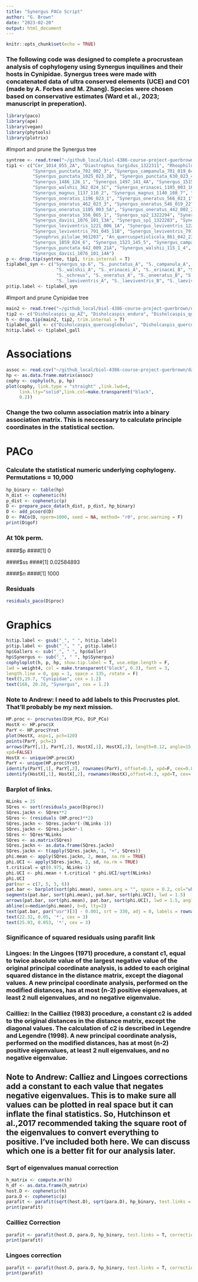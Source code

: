 ---
title: "Synergus PACo Script"
author: "G. Brown"
date: "2023-02-20"
output: html_document
---

```{r setup, include=FALSE}
knitr::opts_chunk$set(echo = TRUE)
```

### The following code was designed to complete a procrustean analysis of cophylogeny using Synergus inquilines and their hosts in Cynipidae. Synergus trees were made with concatenated data of ultra conserved elements (UCE) and CO1 (made by A. Forbes and M. Zhang). Species were chosen based on conservative estimates (Ward et al., 2023; manuscript in preperation). 

```{r Library Chunk}
library(paco)
library(ape)
library(vegan)
library(phytools)
library(plotrix)
```

#Import and prune the Synergus tree

```{r Synergus Import and Pruning, error = T}
syntree <- read.tree("~/github_local/biol-4386-course-project-guerbrown/data/PACo/inqcophy_PACo_UCECO1SynTree_guerbrown_v1_20Feb2023.nwk")
tip1 <- c("Cer_1014_055_2A", "Diastrophus_turgidus_1322311", "Rhoophilus_loewi_1322293",
          "Synergus_punctata_702_002_3", "Synergus_campanula_701_019_64C", "Synergus_539_067_12",
          "Synergus_punctata_1025_023_2B", "Synergus_punctata_630_023_4A", "Synergus_punctata_994_023_1",
          "Synergus_1486_126_1", "Synergus_1497_141_4A", "Synergus_1515_141_2", "Synergus_1589_160_36A",
          "Synergus_walshii_362_024_1C", "Synergus_erinacei_1105_003_10A", "Synergus_villosa_B_1206_004_2",
          "Synergus_magnus_1137_110_2", "Synergus_magnus_1140_108_7", "Synergus_1553_005_1",
          "Synergus_oneratus_1196_023_1", "Synergus_oneratus_566_023_1", "Synergus_oneratus_52_3_3b",
          "Synergus_oneratus_462_023_3", "Synergus_oneratus_546_019_22", "Synergus_oneratus_695_020_1",
          "Synergus_oneratus_1105_003_5A", "Synergus_oneratus_442_002_2D", "Synergus_oneratus_1201_003_2",
          "Synergus_oneratus_556_065_1", "Synergus_sp2_1322294", "Synergus_unknown_sp1_698_999_10C",
          "Synergus_davisi_1076_101_13A", "Synergus_sp1_1322283", "Synergus_leviventris_1081_006_3",
          "Synergus_leviventris_1221_006_1A", "Synergus_leviventris_1221_006_2B", "Synergus_leviventris_1164_110_3A",
          "Synergus_leviventris_791_045_11B", "Synergus_leviventris_791_045_6A", "Synergus_leviventris_960238",
          "Synophrus_pilulae_961203", "An_quercuspetiolicola_861_042_23B", "Neuroterus_floccosus_1552_022_6",
          "Synergus_1059_024_6", "Synergus_1523_145_5", "Synergus_campanula_631_005_3B",
          "Synergus_punctata_642_009_21A", "Synergus_walshii_115_1_4", "Synergus_1449_034_1",
          "Synergus_davisi_1076_101_14A")
p <- drop.tip(syntree, tip1, trim.internal = T)
tiplabel_syn <- c("Synergus_sp.6", "S._punctatus_A", "S._campanula_A", "Synergus_sp.3", "Synergus_sp.7", "Synergus_sp.8",
                   "S._walshii_A", "S._erinacei_A", "S._erinacei_B", "S._villosus", "S._magnus", "Synergus_sp.2",
                   "S._ochreus", "S._oneratus_A", "S._oneeratus_B", "S._oneratus_C", "S._coniferae", "S._lignicola",
                   "S._laeviventris_A", "S._laeviventris_B", "S._laeviventris_C")
p$tip.label <- tiplabel_syn
```

#Import and prune Cynipidae tree

```{r Cynipid Import and Pruning, error =T}
main2 <- read.tree("~/github_local/biol-4386-course-project-guerbrown/data/PACo/inqcophy_PACo_CynipidTree_guerbrown_v1_20Feb2023.nwk")
tip2 <- c("Disholcaspis_sp_AZ", "Disholcaspis_endura", "Disholcaspis_quercusvirens", "Disholcaspis_cinerosa", "Andricus_brunneus", "Burnettweldia_washingtonensis", "Disholcaspis_lasia", "Cynips_plumbea", "Neutoerus_vesicula", "Atrusca_bella", "Xanthoteras_eburneum", "Andricus_quercuscalifornicus", "Unkown_hidden_white_bud", "Andricus_parmula", "Andricus_bakkeri", "Andricus_pedicellatum", "Callirhytis_pentagonal_cluster", "Callirhytis_vaccinii", "Holocynips_hartmani", "Callirhytis_quercusfutilis", "Bassettia_pallida", "Andricus_quercusutriculus", "Andricus_coortus", "Andricus_foliaformis", "Andricus_quercusfoliatus", "Andricus_sphaericus", "Andricus_quercuspetiolicola", "Callirhytis_quercusoperator", "Callirhytis_pulchra", "Callirhytis_quercuscornigera", "Callirhytis_pigra", "Callirhytis_scitula", "Zaqpatella_davisae", "Dryocosmus_quercusnotha", "Dryocosmus_cinereae", "Dryocosmus_quercuspalustris", "Zophoteras_sphaerula","Kokkocynips_imbricariae", "Callirhytis_attigua", "Amphibolips_hidalgeonsis", "Amphibolips_globulus", "Amphibolips_confluenta", "Amphibolips_quercusinanis", "Dryocosmus_rileypokei","Callirhytis_glandulus", "Andricus_chinquapin", "Atrusca_brevipennata", "Melikaiella_ostensackeni", "Melikaiella_tumifica", "Loxaulus_quercusmammula", "Andricus_operatus", "Neuroterus_saltatorius", "Neuroterus_saltatorius_texanus", "Neuroterus_quercusirregularis", "Callirhytis_exigua", "Neuroterus_distortus", "Neuroterus_pallidus", "Neuroterus_quercusverrucarum", "Neuroterus_quercusminutissimus", "Callirhytis_flavipes", "Neuroterus_flower_swelling", "Neuroterus_quercusbatatus", "Neuroterus_valhalla", "Neuroterus_fragilis", "Neuroterus_washingtonensis", "Disholcaspis_edura", "Disholandricus_lasia", "Belonocnema_fossoria", "Unknown_hidden_white_bud", "Callirhytis_quercusbatatoides", "Zapatella_davisae", "Zophoteras_sphaerula", "Amphibolips_hidalgoensis", "Andricus_opertus", "Neuroterus_vesicula", "Zopheroteras_sphaerula", "Druon_quercusflocci", "Andricus_biconicus", "Callirhytis_seminator", "unk_bud_gall_Q._macrocarpa", "Amphibolips_nubilipennis")
h <- drop.tip(main2, tip2, trim.internal = T)
tiplabel_gall <- c("Disholcaspis_quercusglobulus", "Disholcaspis_quercusmamma", "Acraspis_villosa", "Acraspis_quercushirta", "Acraspis_pezomachoides", "Acraspis_erinacei", "Acraspis_erinacei", "Druon_quercuslanigerum", "Cynips_conspicuus", "Philonix_fulvicollis", "Atrusca_quercuscentricola", "Belonocnema_kinseyi", "Andricus_quercusstrobilanus", "Andricus_pisiformis", "Andricus_kingii", "Callirhytis_quercuspunctata", "Callirhytis_quercusventricosa", "Dryocosmus_minusculus", "Amphibolips_quercusostensackenii", "Amphibolips_quercusjuglans", "Amphibolips_cookii")
h$tip.label <- tiplabel_gall
```

# Associations

```{r}
assoc <- read.csv("~/github_local/biol-4386-course-project-guerbrown/data/PACo/inqcophy_AssociationMatrix_v6_guerbrown_20Feb2023.csv")
hp <- as.data.frame.matrix(assoc)
cophy <- cophylo(h, p, hp)
plot(cophy, link.type = "straight" ,link.lwd=4,
     link.lty="solid",link.col=make.transparent("black",
     0.2))
```

### Change the two column association matrix into a binary association matrix. This is neccessary to calculate principle coordinates in the statistical section.

# PACo
### Calculate the statistical numeric underlying cophylogeny. Permutations = 10,000

```{r}
hp_binary <- table(hp)
h_dist <- cophenetic(h)
p_dist <- cophenetic(p)
D <- prepare_paco_data(h_dist, p_dist, hp_binary)
D <- add_pcoord(D)
D <- PACo(D, nperm=1000, seed = NA, method= "r0", proc.warning = F)
print(D$gof)
```
### At 10k perm.
####$p
####[1] 0

####$ss
####[1] 0.02584893

####$n
####[1] 1000



### Residuals

```{r}
residuals_paco(D$proc)
```

# Graphics

```{r eval=FALSE, include=FALSE}
h$tip.label <- gsub("_", " ", h$tip.label)
p$tip.label <- gsub("_", " ", p$tip.label)
hp$Gallers <- sub("_", " ", hp$Galler)
hp$Synergus <- sub("_", " ", hp$Synergus)
cophyloplot(h, p, hp, show.tip.label = T, use.edge.length = F,
lwd = weight4, col = make.transparent("black", 0.3), font = 3,
length.line = 0, gap = 1, space = 135, rotate = F)
text(5,19.7, "Cynipidae", cex = 1.2)
text(168, 20.20, "Synergus", cex = 1.2)
```

### Note to Andrew: I need to add labels to this Procrustes plot. That'll probably be my next mission.

```{r}
HP.proc <- procrustes(D$H_PCo, D$P_PCo)
HostX <- HP.proc$X
ParY <- HP.proc$Yrot
plot(HostX, asp=1, pch=120)
points(ParY, pch=1)
arrows(ParY[,1], ParY[,2], HostX[,1], HostX[,2], length=0.12, angle=15,
xpd=FALSE)
HostX <- unique(HP.proc$X)
ParY <- unique(HP.proc$Yrot)
identify(ParY[,1], ParY[,2], rownames(ParY), offset=0.3, xpd=F, cex=0.8)
identify(HostX[,1], HostX[,2], rownames(HostX),offset=0.3, xpd=T, cex= 0.8) 
```

### Barplot of links.

```{r}
NLinks = 25
SQres <- sort(residuals_paco(D$proc))
SQres.jackn <- SQres**2
SQres <- (residuals (HP.proc)**2)
SQres.jackn <- SQres.jackn*(-(NLinks-1))
SQres.jackn <- SQres.jackn*-1
SQres <- SQres*NLinks
SQres <- as.matrix(SQres)
SQres.jackn <- as.data.frame(SQres.jackn)
SQres.jackn <- t(apply(SQres.jackn, 1, "+", SQres))
phi.mean <- apply(SQres.jackn, 2, mean, na.rm = TRUE)
phi.UCI <- apply(SQres.jackn, 2, sd, na.rm = TRUE)
t.critical = qt(0.975, NLinks-1) 
phi.UCI <- phi.mean + t.critical * phi.UCI/sqrt(NLinks)
phi.UCI
par(mar = c(7, 5, 3, 6))
pat.bar <- barplot(sort(phi.mean), names.arg = "", space = 0.2, col="white", ylab= "Squared residuals", ylim=c(0, max(phi.UCI)),cex.lab=1.2)
segments(pat.bar, sort(phi.mean), pat.bar, sort(phi.UCI), lwd = 1.5)
arrows(pat.bar, sort(phi.mean), pat.bar, sort(phi.UCI), lwd = 1.5, angle = 90, code = 3, length = 0.05)
abline(a=median(phi.mean), b=0, lty=2) 
text(pat.bar, par("usr")[3] - 0.001, srt = 330, adj = 0, labels = rownames(SQres.jackn), xpd = TRUE, font = 1, cex=1.2, las = 1)
text(22.32, 0.05, '*', cex = 3)
text(25.93, 0.053, '*', cex = 3)

```

### Significance of squared residuals using parafit link
### Lingoes: In the Lingoes (1971) procedure, a constant c1, equal to twice absolute value of the largest negative value of the original principal coordinate analysis, is added to each original squared distance in the distance matrix, except the diagonal values. A new principal coordinate analysis, performed on the modified distances, has at most (n-2) positive eigenvalues, at least 2 null eigenvalues, and no negative eigenvalue.

### Cailliez: In the Cailliez (1983) procedure, a constant c2 is added to the original distances in the distance matrix, except the diagonal values. The calculation of c2 is described in Legendre and Legendre (1998). A new principal coordinate analysis, performed on the modified distances, has at most (n-2) positive eigenvalues, at least 2 null eigenvalues, and no negative eigenvalue.

## Note to Andrew: Calliez and Lingoes corrections add a constant to each value that negates negative eigenvalues. This is to make sure all values can be plotted in real space but it can inflate the final statistics. So, Hutchinson et al.,2017 recommended taking the square root of the eigenvalues to convert everything to positive. I've included both here. We can discuss which one is a better fit for our analysis later.

### Sqrt of eigenvalues manual correction

```{r}
h_matrix <- compute.mr(h)
h_df <- as.data.frame(h_matrix)
host.D <- cophenetic(h)
para.D <- cophenetic(p)
parafit <- parafit(sqrt(host.D), sqrt(para.D), hp_binary, test.links = T, correction = "none", nperm = 10000)
print(parafit)
```

### Cailliez Correction

```{r}
parafit <- parafit(host.D, para.D, hp_binary, test.links = T, correction = "cailliez", nperm = 10000)
print(parafit)
```

### Lingoes correction

```{r}
parafit <- parafit(host.D, para.D, hp_binary, test.links = T, correction = "lingoes", nperm = 10000)
print(parafit)
```








